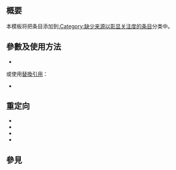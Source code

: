{{NoteTA|G1=MediaWiki}}
{{Documentation subpage}}
{{High-use}}
{{Twinkle standard installation}}
{{TOCright}}
==概要==
本模板将把条目添加到[[:Category:缺少来源以彰显关注度的条目]]分类中。
==參數及使用方法==
*{{Tlx|1=Notability Unreferenced|2=time={{CURRENTYEAR}}-{{CURRENTMONTH}}-{{CURRENTDAY2}}}}
或使用[[H:替換引用|替換引用]]：
*<code>{{Tls|Notability Unreferenced/auto}}</code>
==重定向==
*{{Tl|知名度来源}}
*{{Tl|关注度来源}}
*{{Tl|Nunref}}
*{{Tl|Notability unreferenced}}
==參見==
{{Citation and verifiability article maintenance templates}}
<includeonly>{{Sandbox other||
[[Category:引用與查證維護模板]]
}}</includeonly>